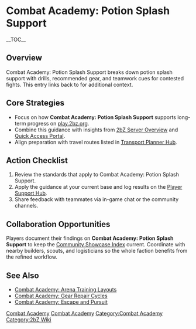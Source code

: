 {{Short description|Combat Academy: Potion Splash Support breaks down potion splash support with drills, recommended gear, and teamwork cues for contested fights}}
= Combat Academy: Potion Splash Support =
{{2bZ Navbox}}
__TOC__

== Overview ==
Combat Academy: Potion Splash Support breaks down potion splash support with drills,
recommended gear, and teamwork cues for contested fights. This entry links back to
[[Category:Combat Academy|Combat Academy]] for additional context.

== Core Strategies ==
* Focus on how '''Combat Academy: Potion Splash Support''' supports long-term progress on [[play.2bz.org]].
* Combine this guidance with insights from [[2bZ Server Overview]] and [[Quick Access Portal]].
* Align preparation with travel routes listed in [[Transport Planner Hub]].

== Action Checklist ==
# Review the [[Category:Combat Academy|Combat Academy]] standards that apply to Combat Academy: Potion Splash Support.
# Apply the guidance at your current base and log results on the [[Player Support Hub]].
# Share feedback with teammates via in-game chat or the community channels.

== Collaboration Opportunities ==
Players document their findings on '''Combat Academy: Potion Splash Support''' to keep the
[[Community Showcase Index]] current. Coordinate with nearby builders, scouts, and
logisticians so the whole faction benefits from the refined workflow.

== See Also ==
* [[Combat Academy: Arena Training Layouts]]
* [[Combat Academy: Gear Repair Cycles]]
* [[Combat Academy: Escape and Pursuit]]

[[Category:Combat Academy]]
[[Category:2bZ Wiki]]
